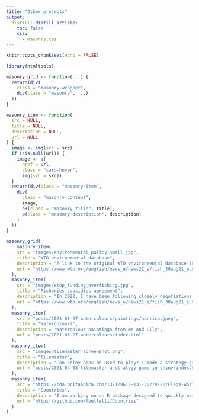 ```yaml
---
title: "Other projects"
output:
  distill::distill_article:
    toc: false
    css:
      - masonry.css
---
```


```r
knitr::opts_chunk$set(echo = FALSE)
```


```r

library(htmltools)

masonry_grid <- function(...) {
  return(div(
    class = "masonry-wrapper",
    div(class = "masonry", ...)
  ))
}

masonry_item <- function(
  src = NULL,
  title = NULL,
  description = NULL,
  url = NULL
) {
  image <- img(src = src)
  if (!is.null(url)) {
    image <- a(
      href = url,
      class = "card-hover",
      img(src = src))
  }
  return(div(class = "masonry-item",
    div(
      class = "masonry-content",
      image,
      h3(class = "masonry-title", title),
      p(class = "masonry-description", description)
    )
  ))
}

masonry_grid(
    masonry_item(
    src = "images/environmental_policy_small.jpg",
    title = "WTO environmental database",
    description = "A link to the original WTO environmental database (EDB)",
    url = "https://www.wto.org/english/news_e/news21_e/fish_30aug21_e.htm"
  ),
  masonry_item(
    src = "images/stop_funding_overfishing.jpg",
    title = "Fisheries subsidies agreement",
    description = "In 2020, I have been following closely negotiations of the WTO agreement on fisheries subsidies. This is our best shot at ending overfishing, overcapacity and IUU fishing!",
    url = "https://www.wto.org/english/news_e/news21_e/fish_30aug21_e.htm"
  ),
  masonry_item(
    src = "posts/2021-01-27-watercolours/paintings/portico.jpeg",
    title = "Watercolours",
    description = 'Watercolour paintings from me and Lily',
    url = "posts/2021-01-27-watercolours/index.html"
  ),
  masonry_item(
    src = "images/tilemaster_screenshot.png",
    title = "Tilemaster",
    description = 'Can Shiny apps be used to play? I made a strategy game in Shiny',
    url = "posts/2021-04-03-tilemaster-a-strategy-game-in-shiny/index.html"
  ),
  masonry_item(
    src = "https://cdn.britannica.com/13/129613-131-30279F20/Flags-world-flags-Country-history-blog-travel-2009.jpg",
    title = "Countries",
    description = 'I am working on an R package designed to quickly wrangle, merge and explore country data',
    url = "https://github.com/fbellelli/Countries"
  )
)
```


 







